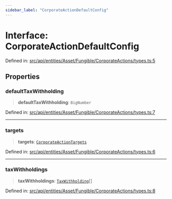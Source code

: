 ```yaml
---
sidebar_label: "CorporateActionDefaultConfig"
---
```


# Interface: CorporateActionDefaultConfig

Defined in: [src/api/entities/Asset/Fungible/CorporateActions/types.ts:5](https://github.com/PolymeshAssociation/polymesh-sdk/blob/bee6a2fe7a8ce5db42a6982e793782182cde2153/src/api/entities/Asset/Fungible/CorporateActions/types.ts#L5)

## Properties

### defaultTaxWithholding

> **defaultTaxWithholding**: `BigNumber`

Defined in: [src/api/entities/Asset/Fungible/CorporateActions/types.ts:7](https://github.com/PolymeshAssociation/polymesh-sdk/blob/bee6a2fe7a8ce5db42a6982e793782182cde2153/src/api/entities/Asset/Fungible/CorporateActions/types.ts#L7)

***

### targets

> **targets**: [`CorporateActionTargets`](../../../../../CorporateActionBase/types/interfaces/CorporateActionTargets.mdx)

Defined in: [src/api/entities/Asset/Fungible/CorporateActions/types.ts:6](https://github.com/PolymeshAssociation/polymesh-sdk/blob/bee6a2fe7a8ce5db42a6982e793782182cde2153/src/api/entities/Asset/Fungible/CorporateActions/types.ts#L6)

***

### taxWithholdings

> **taxWithholdings**: [`TaxWithholding`](../../../../../CorporateActionBase/types/interfaces/TaxWithholding.mdx)[]

Defined in: [src/api/entities/Asset/Fungible/CorporateActions/types.ts:8](https://github.com/PolymeshAssociation/polymesh-sdk/blob/bee6a2fe7a8ce5db42a6982e793782182cde2153/src/api/entities/Asset/Fungible/CorporateActions/types.ts#L8)
